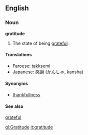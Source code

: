 == English ==

=== Noun ===
'''gratitude'''

# The state of being [[grateful]].

==== Translations ====
*Faroese: [[takksemi]]
*Japanese: [[感謝]] (かんしゃ, kansha)

==== Synonyms ====
* [[thankfullness]]

==== See also ====
[[grateful]]

[[gl:Gratitude]]
[[it:gratitude]]